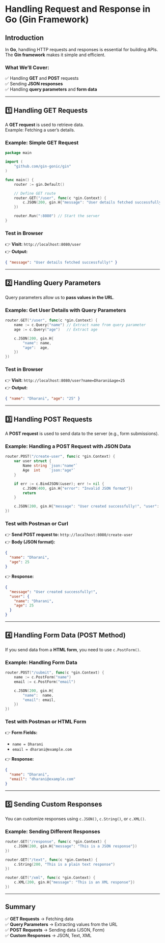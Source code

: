# **Handling Request and Response in Go (Gin Framework)**

## **Introduction**

In **Go**, handling HTTP requests and responses is essential for building APIs. The **Gin framework** makes it simple and efficient.

### **What We’ll Cover:**

✅ Handling **GET** and **POST** requests  
✅ Sending **JSON responses**  
✅ Handling **query parameters** and **form data**

---

## **1️⃣ Handling GET Requests**

A **GET request** is used to retrieve data.  
Example: Fetching a user’s details.

### **Example: Simple GET Request**

```go filename="main.go" copy
package main

import (
    "github.com/gin-gonic/gin"
)

func main() {
    router := gin.Default()

    // Define GET route
    router.GET("/user", func(c *gin.Context) {
        c.JSON(200, gin.H{"message": "User details fetched successfully!"})
    })

    router.Run(":8080") // Start the server
}
```

### **Test in Browser**

👉 **Visit:** `http://localhost:8080/user`  
👉 **Output:**

```json
{ "message": "User details fetched successfully!" }
```

---

## **2️⃣ Handling Query Parameters**

Query parameters allow us to **pass values in the URL**.

### **Example: Get User Details with Query Parameters**

```go filename="main.go" copy
router.GET("/user", func(c *gin.Context) {
    name := c.Query("name") // Extract name from query parameter
    age := c.Query("age")   // Extract age

    c.JSON(200, gin.H{
        "name": name,
        "age":  age,
    })
})
```

### **Test in Browser**

👉 **Visit:** `http://localhost:8080/user?name=Dharani&age=25`  
👉 **Output:**

```json
{ "name": "Dharani", "age": "25" }
```

---

## **3️⃣ Handling POST Requests**

A **POST request** is used to send data to the server (e.g., form submissions).

### **Example: Handling a POST Request with JSON Data**

```go filename="main.go" copy
router.POST("/create-user", func(c *gin.Context) {
    var user struct {
        Name string `json:"name"`
        Age  int    `json:"age"`
    }

    if err := c.BindJSON(&user); err != nil {
        c.JSON(400, gin.H{"error": "Invalid JSON format"})
        return
    }

    c.JSON(200, gin.H{"message": "User created successfully!", "user": user})
})
```

### **Test with Postman or Curl**

👉 **Send POST request to:** `http://localhost:8080/create-user`  
👉 **Body (JSON format):**

```json
{
  "name": "Dharani",
  "age": 25
}
```

👉 **Response:**

```json
{
  "message": "User created successfully!",
  "user": {
    "name": "Dharani",
    "age": 25
  }
}
```

---

## **4️⃣ Handling Form Data (POST Method)**

If you send data from a **HTML form**, you need to use `c.PostForm()`.

### **Example: Handling Form Data**

```go filename="main.go" copy
router.POST("/submit", func(c *gin.Context) {
    name := c.PostForm("name")
    email := c.PostForm("email")

    c.JSON(200, gin.H{
        "name":  name,
        "email": email,
    })
})
```

### **Test with Postman or HTML Form**

👉 **Form Fields:**

- `name = Dharani`
- `email = dharani@example.com`

👉 **Response:**

```json
{
  "name": "Dharani",
  "email": "dharani@example.com"
}
```

---

## **5️⃣ Sending Custom Responses**

You can customize responses using `c.JSON()`, `c.String()`, or `c.XML()`.

### **Example: Sending Different Responses**

```go filename="main.go" copy
router.GET("/response", func(c *gin.Context) {
    c.JSON(200, gin.H{"message": "This is a JSON response"})
})
```

```go filename="main.go" copy
router.GET("/text", func(c *gin.Context) {
    c.String(200, "This is a plain text response")
})
```

```go filename="main.go" copy
router.GET("/xml", func(c *gin.Context) {
    c.XML(200, gin.H{"message": "This is an XML response"})
})
```

---

## **Summary**

✅ **GET Requests** → Fetching data  
✅ **Query Parameters** → Extracting values from the URL  
✅ **POST Requests** → Sending data (JSON, Form)  
✅ **Custom Responses** → JSON, Text, XML
